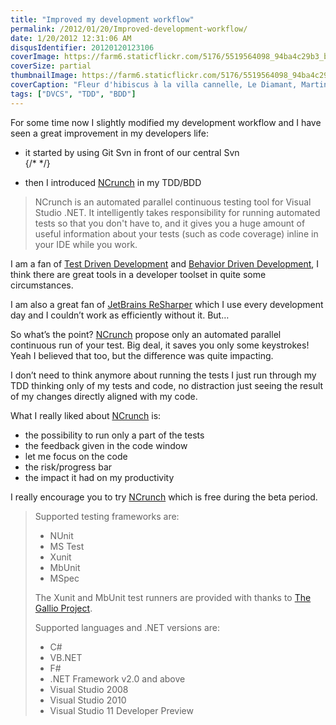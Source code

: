 ```yaml
---
title: "Improved my development workflow"
permalink: /2012/01/20/Improved-development-workflow/
date: 1/20/2012 12:31:06 AM
disqusIdentifier: 20120120123106
coverImage: https://farm6.staticflickr.com/5176/5519564098_94ba4c29b3_b.jpg
coverSize: partial
thumbnailImage: https://farm6.staticflickr.com/5176/5519564098_94ba4c29b3_q.jpg
coverCaption: "Fleur d'hibiscus à la villa cannelle, Le Diamant, Martinique"
tags: ["DVCS", "TDD", "BDD"]
---
```

<!-- [![Fleur d'hibiscus à la villa cannelle](http://farm6.staticflickr.com/5176/5519564098_94ba4c29b3_m.jpg)](http://www.flickr.com/photos/laurentkempe/5519564098/ "Fleur d'hibiscus à la villa cannelle by Laurent Kempé, on Flickr") -->
For some time now I slightly modified my development workflow and I have seen a great improvement in my developers life:

*   it started by using Git Svn in front of our central Svn   
{/* <!-- more --> */}

*   then I introduced [NCrunch](http://www.ncrunch.net/) in my TDD/BDD   

> NCrunch is an automated parallel continuous testing tool for Visual Studio .NET. It intelligently takes responsibility for running automated tests so that you don't have to, and it gives you a huge amount of useful information about your tests (such as code coverage) inline in your IDE while you work.

I am a fan of [Test Driven Development](http://en.wikipedia.org/wiki/Test-driven_development) and [Behavior Driven Development](http://en.wikipedia.org/wiki/Behavior_Driven_Development), I think there are great tools in a developer toolset in quite some circumstances.

I am also a great fan of [JetBrains ReSharper](http://www.jetbrains.com/resharper/) which I use every development day and I couldn’t work as efficiently without it. But…

So what’s the point? [NCrunch](http://www.ncrunch.net/) propose only an automated parallel continuous run of your test. Big deal, it saves you only some keystrokes! Yeah I believed that too, but the difference was quite impacting.

I don’t need to think anymore about running the tests I just run through my TDD thinking only of my tests and code, no distraction just seeing the result of my changes directly aligned with my code.

What I really liked about [NCrunch](http://www.ncrunch.net/) is:

*   the possibility to run only a part of the tests 
*   the feedback given in the code window 
*   let me focus on the code 
*   the risk/progress bar 
*   the impact it had on my productivity   

I really encourage you to try [NCrunch](http://www.ncrunch.net/) which is free during the beta period.

> Supported testing frameworks are:
> 
> *   NUnit
> *   MS Test
> *   Xunit
> *   MbUnit
> *   MSpec
> 
> The Xunit and MbUnit test runners are provided with thanks to [The Gallio Project](http://www.gallio.org/).
> 
> Supported languages and .NET versions are:
> 
> *   C#
> *   VB.NET
> *   F#
> *   .NET Framework v2.0 and above
> *   Visual Studio 2008
> *   Visual Studio 2010
> *   Visual Studio 11 Developer Preview
